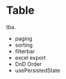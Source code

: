 
<Meta title="Docs/Components/Table" />

# Table

tba.

-   paging
-   sorting
-   filterbar
-   excel export
-   DnD Order
-   usePersistedState
